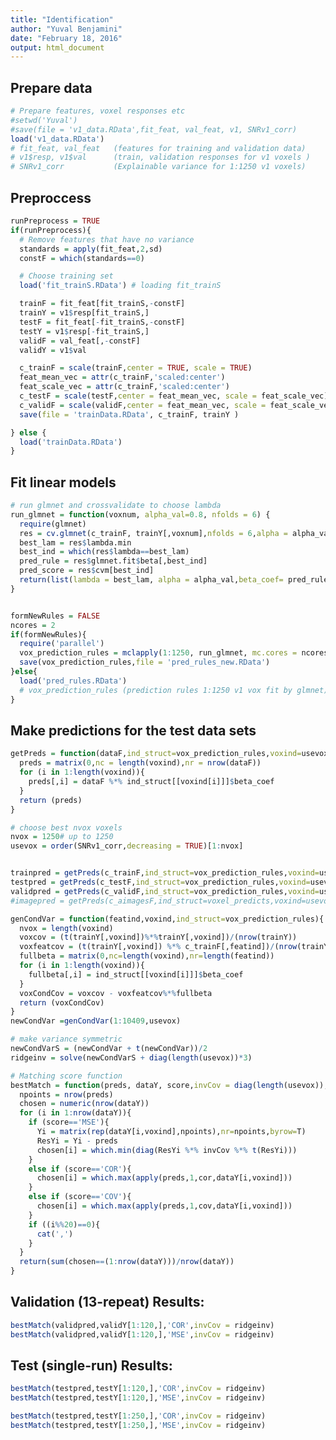 ```yaml
---
title: "Identification"
author: "Yuval Benjamini"
date: "February 18, 2016"
output: html_document
---
```


## Prepare data
```r

# Prepare features, voxel responses etc
#setwd('Yuval')
#save(file = 'v1_data.RData',fit_feat, val_feat, v1, SNRv1_corr)
load('v1_data.RData')
# fit_feat, val_feat   (features for training and validation data)
# v1$resp, v1$val      (train, validation responses for v1 voxels )
# SNRv1_corr           (Explainable variance for 1:1250 v1 voxels)
```

## Preproccess
```r

runPreprocess = TRUE
if(runPreprocess){
  # Remove features that have no variance
  standards = apply(fit_feat,2,sd)
  constF = which(standards==0)     

  # Choose training set
  load('fit_trainS.RData') # loading fit_trainS

  trainF = fit_feat[fit_trainS,-constF]
  trainY = v1$resp[fit_trainS,]
  testF = fit_feat[-fit_trainS,-constF]
  testY = v1$resp[-fit_trainS,]
  validF = val_feat[,-constF]
  validY = v1$val

  c_trainF = scale(trainF,center = TRUE, scale = TRUE)
  feat_mean_vec = attr(c_trainF,'scaled:center')
  feat_scale_vec = attr(c_trainF,'scaled:center')
  c_testF = scale(testF,center = feat_mean_vec, scale = feat_scale_vec)
  c_validF = scale(validF,center = feat_mean_vec, scale = feat_scale_vec)
  save(file = 'trainData.RData', c_trainF, trainY )

} else {
  load('trainData.RData')  
}

```

## Fit linear models

```r

# run glmnet and crossvalidate to choose lambda
run_glmnet = function(voxnum, alpha_val=0.8, nfolds = 6) {
  require(glmnet)
  res = cv.glmnet(c_trainF, trainY[,voxnum],nfolds = 6,alpha = alpha_val)  
  best_lam = res$lambda.min
  best_ind = which(res$lambda==best_lam)
  pred_rule = res$glmnet.fit$beta[,best_ind]
  pred_score = res$cvm[best_ind]
  return(list(lambda = best_lam, alpha = alpha_val,beta_coef= pred_rule, score=pred_score))
}


formNewRules = FALSE
ncores = 2
if(formNewRules){
  require('parallel')
  vox_prediction_rules = mclapply(1:1250, run_glmnet, mc.cores = ncores) 
  save(vox_prediction_rules,file = 'pred_rules_new.RData')
}else{
  load('pred_rules.RData')
  # vox_prediction_rules (prediction rules 1:1250 v1 vox fit by glmnet)
} 
```

## Make predictions for the test data sets

```r

getPreds = function(dataF,ind_struct=vox_prediction_rules,voxind=usevox){
  preds = matrix(0,nc = length(voxind),nr = nrow(dataF))
  for (i in 1:length(voxind)){
    preds[,i] = dataF %*% ind_struct[[voxind[i]]]$beta_coef
  }
  return (preds)
}

# choose best nvox voxels
nvox = 1250# up to 1250
usevox = order(SNRv1_corr,decreasing = TRUE)[1:nvox]


trainpred = getPreds(c_trainF,ind_struct=vox_prediction_rules,voxind=usevox)
testpred = getPreds(c_testF,ind_struct=vox_prediction_rules,voxind=usevox)
validpred = getPreds(c_validF,ind_struct=vox_prediction_rules,voxind=usevox)
#imagepred = getPreds(c_aimagesF,ind_struct=voxel_predicts,voxind=usevox)

genCondVar = function(featind,voxind,ind_struct=vox_prediction_rules){
  nvox = length(voxind)
  voxcov = (t(trainY[,voxind])%*%trainY[,voxind])/(nrow(trainY))
  voxfeatcov = (t(trainY[,voxind]) %*% c_trainF[,featind])/(nrow(trainY))
  fullbeta = matrix(0,nc=length(voxind),nr=length(featind))
  for (i in 1:length(voxind)){
    fullbeta[,i] = ind_struct[[voxind[i]]]$beta_coef
  }
  voxCondCov = voxcov - voxfeatcov%*%fullbeta
  return (voxCondCov)
}
newCondVar =genCondVar(1:10409,usevox)

# make variance symmetric
newCondVarS = (newCondVar + t(newCondVar))/2
ridgeinv = solve(newCondVarS + diag(length(usevox))*3)


```


```r
# Matching score function
bestMatch = function(preds, dataY, score,invCov = diag(length(usevox)), voxind=usevox){
  npoints = nrow(preds)
  chosen = numeric(nrow(dataY))
  for (i in 1:nrow(dataY)){
    if (score=='MSE'){
      Yi = matrix(rep(dataY[i,voxind],npoints),nr=npoints,byrow=T)
      ResYi = Yi - preds
      chosen[i] = which.min(diag(ResYi %*% invCov %*% t(ResYi)))
    }
    else if (score=='COR'){
      chosen[i] = which.max(apply(preds,1,cor,dataY[i,voxind]))
    }
    else if (score=='COV'){
      chosen[i] = which.max(apply(preds,1,cov,dataY[i,voxind]))
    }
    if ((i%%20)==0){
      cat(',')
    }
  }
  return(sum(chosen==(1:nrow(dataY)))/nrow(dataY))
}

```

## Validation (13-repeat) Results:
```r
bestMatch(validpred,validY[1:120,],'COR',invCov = ridgeinv)
bestMatch(validpred,validY[1:120,],'MSE',invCov = ridgeinv)

```

## Test (single-run) Results:
```r
bestMatch(testpred,testY[1:120,],'COR',invCov = ridgeinv)
bestMatch(testpred,testY[1:120,],'MSE',invCov = ridgeinv)

bestMatch(testpred,testY[1:250,],'COR',invCov = ridgeinv)
bestMatch(testpred,testY[1:250,],'MSE',invCov = ridgeinv)

```